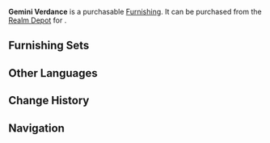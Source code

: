 {{Furnishing Infobox
|id             = 372428
|image          = Item Gemini Verdance.png
|category       = Landform
|subcategory    = Shrub
|rarity         = 2
|adeptal_energy = 10
|load           = 50
|reduced_load   = 50
|description    = Twin bushes that have grown together. Their leaves are a lovely emerald green, earning them the name "Verdance."
|source1        = [[Realm Depot]]
|source2        = [[Adeptal Mirror]]
}}
'''Gemini Verdance''' is a purchasable [[Furnishing]]. It can be purchased from the [[Realm Depot]] for {{Item|Realm Currency|30|x=40}}.

==Furnishing Sets==
{{Craft Usage}}

==Other Languages==
{{Other Languages
|en      = Gemini Verdance
|zhs     = 双生芽绿
|zhs_rm  = Shuāngshēng Yálǜ
|zht     = 雙生芽綠
|zht_rm  = Shuāngshēng Yálǜ
|zh_tl   = 
|ja      = 双生芽緑
|ja_rm   = Sousei Garyoku{{Assumed}}
|ja_tl   = Twin Green Sprouts
|ko      = 쌍떡잎 새싹
|ko_rm   = 
|ko_tl   = 
|es      = Matorrales gemelos de brotes verdes
|es_tl   = Twin Bushes of Green Sprouts
|fr      = Jumeaux verdoyants
|fr_tl   = Verdant Twins
|ru      = Изумрудные близнецы
|ru_tl   = 
|th      = กอไม้เขียวละมุนสองพุ่ม
|th_rm   = 
|th_tl   = 
|vi      = Nha Lục Song Sinh
|vi_tl   = 
|de      = Doppelter Frühling
|de_tl   = Double Spring
|id      = Gemini Verdance
|pt      = Brotos Gêmeos Verdes
|pt_tl   = 
}}

==Change History==
{{Change History|1.5}}

==Navigation==
{{Furnishing Navbox/Exterior|Landform}}